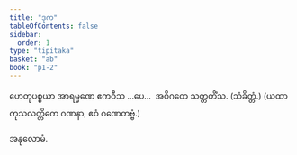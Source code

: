 ```yaml
---
title: "ဒုက"
tableOfContents: false
sidebar:
  order: 1
type: "tipitaka"
basket: "ab"
book: "p1-2"
---
```



<DynamicBreadcrumb />

<Paragraph number="100" type="center" book="p1-2">
ဟေတုပစ္စယာ အာရမ္မဏေ ဧကဝီသ …ပေ…  အဝိဂတေ သတ္တတိံသ. (သံခိတ္တံ.)

</Paragraph>

<Paragraph number="101" type="center" book="p1-2">
(ယထာ ကုသလတ္တိကေ ဂဏနာ, ဧဝံ ဂဏေတဗ္ဗံ.)

  
အနုလောမံ.
</Paragraph>